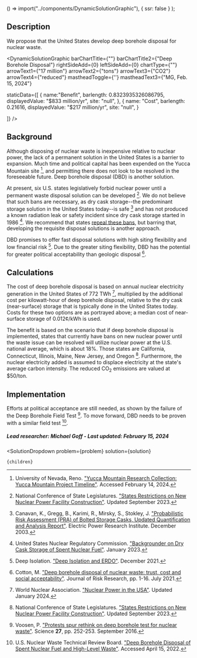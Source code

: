
  () => import("../components/DynamicSolutionGraphic"),
  { ssr: false }
);


## Description

We propose that the United States develop deep borehole disposal for nuclear waste.

<DynamicSolutionGraphic
  barChartTitle={""}
  barChartTitle2={"Deep Borehole Disposal"}
  rightSideAdd={0}
  leftSideAdd={0}
  chartType={""}
  arrowText1={"17 million"}
  arrowText2={"tons"}
  arrowText3={"CO2"}
  arrowText4={"reduced"}
  mastheadToggle={''}
  mastheadText3={"MG, Feb. 15, 2024"}
  
  
  staticData={[
    	{
	  name:"Benefit",
      barlength: 0.8323935326086795,
      displayedValue: "$833 million/yr",
      site: "null",
	},
    {
      name: "Cost",
      barlength: 0.21616,
      displayedValue: "$217 million/yr",
      site: "null",
    }
        
  ]}
/>

## Background

Although disposing of nuclear waste is inexpensive relative to nuclear power, the lack of a permanent solution in the United States is a barrier to expansion. Much time and political capital has been expended on the Yucca Mountain site [^"7"], and permitting there does not look to be resolved in the foreseeable future. Deep borehole disposal (DBD) is another solution.

At present, six U.S. states legislatively forbid nuclear power until a permanent waste disposal solution can be developed [^"2"]. We do not believe that such bans are necessary, as dry cask storage--the predominant storage solution in the United States today--is safe [^"3"] and has not produced a known radiation leak or safety incident since dry cask storage started in 1986 [^"6"]. We recommend that states [repeal these bans](https://www.urbancruiseship.org/energy/energy_production/nuclear), but barring that, developing the requisite disposal solutions is another approach.

DBD promises to offer fast disposal solutions with high siting flexibility and low financial risk [^"5"]. Due to the greater siting flexibility, DBD has the potential for greater political acceptability than geologic disposal [^"4"].

## Calculations

The cost of deep borehole disposal is based on annual nuclear electricity generation in the United States of 772 TWh [^"1"], multiplied by the additional cost per kilowatt-hour of deep borehole disposal, relative to the dry cask (near-surface) storage that is typically done in the United States today. Costs for these two options are as portrayed above; a median cost of near-surface storage of 0.012¢/kWh is used.

The benefit is based on the scenario that if deep borehole disposal is implemented, states that currently have bans on new nuclear power until the waste issue can be resolved will utilize nuclear power at the U.S. national average, which is about 18%. Those states are California, Connecticut, Illinois, Maine, New Jersey, and Oregon [^"2"]. Furthermore, the nuclear electricity added is assumed to displace electricity at the state's average carbon intensity. The reduced CO<sub>2</sub> emissions are valued at $50/ton.

## Implementation

Efforts at political acceptance are still needed, as shown by the failure of the Deep Borehole Field Test [^"14"]. To move forward, DBD needs to be proven with a similar field test [^"12"].

##### Lead researcher: Michael Goff - Last updated: February 15, 2024


[^"1"]: World Nuclear Association. ["Nuclear Power in the USA"](https://world-nuclear.org/information-library/country-profiles/countries-t-z/usa-nuclear-power.aspx). Updated January 2024.

[^"2"]: National Conference of State Legislatures. ["States Restrictions on New Nuclear Power Facility Construction"](https://www.ncsl.org/environment-and-natural-resources/states-restrictions-on-new-nuclear-power-facility-construction). Updated September 2023.

[^"3"]: Canavan, K., Gregg, B., Karimi, R., Mirsky, S., Stokley, J. ["Probabilistic Risk Assessment (PRA) of Bolted Storage Casks, Updated Quantification and Analysis Report"](https://www.epri.com/research/products/1002877). Electric Power Research Institute. December 2003.

[^"4"]: Cotton, M. ["Deep borehole disposal of nuclear waste: trust, cost and social acceptability"](https://www.tandfonline.com/doi/abs/10.1080/13669877.2021.1957988). Journal of Risk Research, pp. 1-16. July 2021.

[^"5"]: Deep Isolation. ["Deep Isolation and ERDO"](https://www.norskdekommisjonering.no/wp-content/uploads/2021/12/Preliminary-assessment_Deep-Isolation-borehole-repository-as-a-disposal-option-for-nuclear-waste-in-the-ERDO-countries.pdf). December 2021.

[^"6"]: United States Nuclear Regulatory Commission. ["Backgrounder on Dry Cask Storage of Spent Nuclear Fuel"](https://www.nrc.gov/reading-rm/doc-collections/fact-sheets/dry-cask-storage.html). January 2023.

[^"7"]: University of Nevada, Reno. ["Yucca Mountain Research Collection: Yucca Mountain Project Timeline"](https://guides.library.unr.edu/yuccamountain/timelinehome). Accessed February 14, 2024.

[^"12"]: U.S. Nuclear Waste Technical Review Board. ["Deep Borehole Disposal of Spent Nuclear Fuel and High-Level Waste"](https://www.bundestag.de/endlager-archiv/blob/376822/5d128f2fa3aa79a85ab16a4c5c35b6b7/kmat_26-b-data.pdf). Accessed April 15, 2022.

[^"14"]: Voosen, P. ["Protests spur rethink on deep borehole test for nuclear waste"](https://www.science.org/content/article/protests-spur-rethink-deep-borehole-test-nuclear-waste). Science <b>27</b>, pp. 252-253. September 2016.

  <SolutionDropdown 
    problem={problem} 
    solution={solution}
  >
    {children}
  </SolutionDropdown>